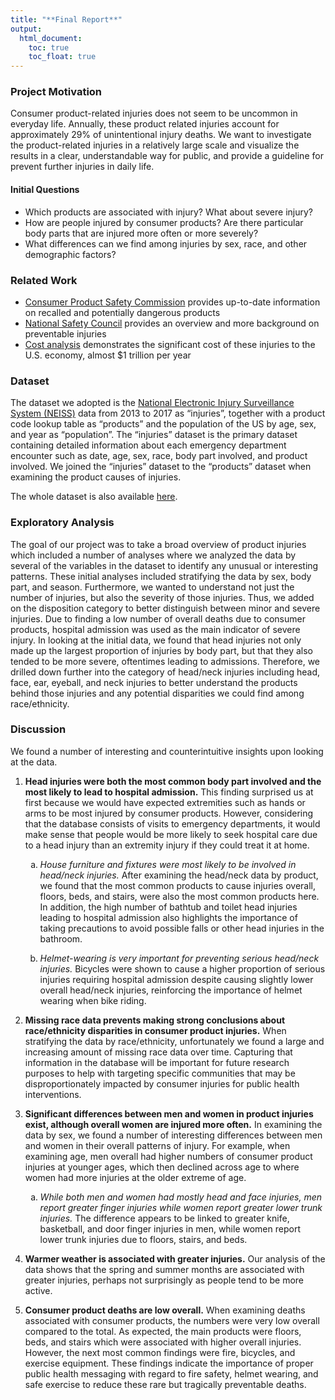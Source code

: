 ```yaml
---
title: "**Final Report**"
output: 
  html_document:
    toc: true
    toc_float: true
---
```



### Project Motivation 

Consumer product-related injuries does not seem to be uncommon in everyday life. Annually, these product related injuries account for approximately 29% of unintentional injury deaths. We want to investigate the product-related injuries in a relatively large scale and visualize the results in a clear, understandable way for public, and provide a guideline for prevent further injuries in daily life. 

#### Initial Questions 

* Which products are associated with injury? What about severe injury?
* How are people injured by consumer products? Are there particular body parts that are injured more often or more severely?
* What differences can we find among injuries by sex, race, and other demographic factors?



### Related Work
* [Consumer Product Safety Commission](https://www.cpsc.gov/) provides up-to-date information on recalled and potentially dangerous products
* [National Safety Council](https://injuryfacts.nsc.org/home-and-community/home-and-community-overview/introduction/) provides an overview and more background on preventable injuries
* [Cost analysis](https://pubmed.ncbi.nlm.nih.gov/25084777/) demonstrates the significant cost of these injuries to the U.S. economy, almost $1 trillion per year


### Dataset 

The dataset we adopted is the [National Electronic Injury Surveillance System (NEISS)](https://www.cpsc.gov/Research--Statistics/NEISS-Injury-Data/) data from 2013 to 2017 as "injuries", together with a product code lookup table as "products" and the population of the US by age, sex, and year as "population". The "injuries" dataset is the primary dataset containing detailed information about each emergency department encounter such as date, age, sex, race, body part involved, and product involved. We joined the "injuries" dataset to the "products" dataset when examining the product causes of injuries.

The whole dataset is also available [here](https://github.com/hadley/neiss).


### Exploratory Analysis

The goal of our project was to take a broad overview of product injuries which included a number of analyses where we analyzed the data by several of the variables in the dataset to identify any unusual or interesting patterns. These initial analyses included stratifying the data by sex, body part, and season. Furthermore, we wanted to understand not just the number of injuries, but also the severity of those injuries. Thus, we added on the disposition category to better distinguish between minor and severe injuries. Due to finding a low number of overall deaths due to consumer products, hospital admission was used as the main indicator of severe injury. In looking at the initial data, we found that head injuries not only made up the largest proportion of injuries by body part, but that they also tended to be more severe, oftentimes leading to admissions. Therefore, we drilled down further into the category of head/neck injuries including head, face, ear, eyeball, and neck injuries to better understand the products behind those injuries and any potential disparities we could find among race/ethnicity.

### Discussion
We found a number of interesting and counterintuitive insights upon looking at the data. 

1. **Head injuries were both the most common body part involved and the most likely to lead to hospital admission.** This finding surprised us at first because we would have expected extremities such as hands or arms to be most injured by consumer products. However, considering that the database consists of visits to emergency departments, it would make sense that people would be more likely to seek hospital care due to a head injury than an extremity injury if they could treat it at home. 

    a. *House furniture and fixtures were most likely to be involved in head/neck injuries.* After examining the head/neck data by product, we found that the most common products to cause injuries overall, floors, beds, and stairs, were also the most common products here. In addition, the high number of bathtub and toilet head injuries leading to hospital admission also highlights the importance of taking precautions to avoid possible falls or other head injuries in the bathroom.

    b. *Helmet-wearing is very important for preventing serious head/neck injuries.* Bicycles were shown to cause a higher proportion of serious injuries requiring hospital admission despite causing slightly lower overall head/neck injuries, reinforcing the importance of helmet wearing when bike riding.

2. **Missing race data prevents making strong conclusions about race/ethnicity disparities in consumer product injuries.** When stratifying the data by race/ethnicity, unfortunately we found a large and increasing amount of missing race data over time. Capturing that information in the database will be important for future research purposes to help with targeting specific communities that may be disproportionately impacted by consumer injuries for public health interventions.

3. **Significant differences between men and women in product injuries exist, although overall women are injured more often.** In examining the data by sex, we found a number of interesting differences between men and women in their overall patterns of injury. For example, when examining age, men overall had higher numbers of consumer product injuries at younger ages, which then declined across age to where women had more injuries at the older extreme of age.

    a. *While both men and women had mostly head and face injuries, men report greater finger injuries while women report greater lower trunk injuries.* The difference appears to be linked to greater knife, basketball, and door finger injuries in men, while women report lower trunk injuries due to floors, stairs, and beds. 

4. **Warmer weather is associated with greater injuries.** Our analysis of the data shows that the spring and summer months are associated with greater injuries, perhaps not surprisingly as people tend to be more active. 

5. **Consumer product deaths are low overall.** When examining deaths associated with consumer products, the numbers were very low overall compared to the total. As expected, the main products were floors, beds, and stairs which were associated with higher overall injuries.  However, the next most common findings were fire, bicycles, and exercise equipment. These findings indicate the importance of proper public health messaging with regard to fire safety, helmet wearing, and safe exercise to reduce these rare but tragically preventable deaths.